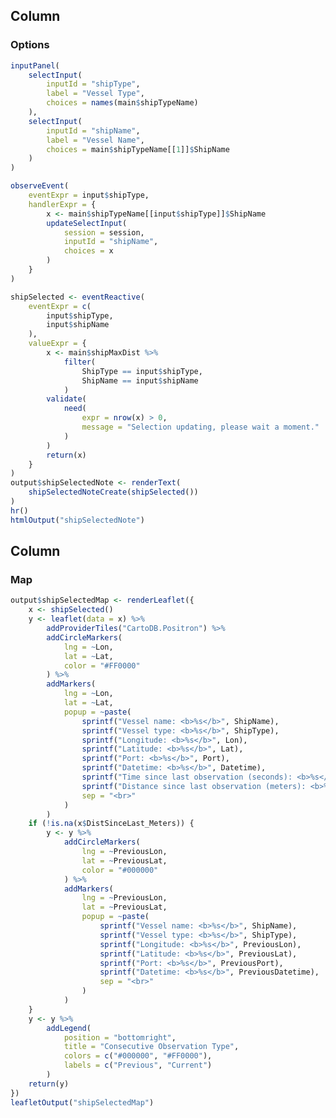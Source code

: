 Column {data-width=205}
----------

### Options

```r
inputPanel(
    selectInput(
        inputId = "shipType",
        label = "Vessel Type",
        choices = names(main$shipTypeName)
    ),
    selectInput(
        inputId = "shipName",
        label = "Vessel Name",
        choices = main$shipTypeName[[1]]$ShipName
    )
)
```

```r
observeEvent(
    eventExpr = input$shipType,
    handlerExpr = {
        x <- main$shipTypeName[[input$shipType]]$ShipName
        updateSelectInput(
            session = session,
            inputId = "shipName",
            choices = x
        )
    }
)
```

```r
shipSelected <- eventReactive(
    eventExpr = c(
        input$shipType,
        input$shipName
    ),
    valueExpr = {
        x <- main$shipMaxDist %>%
            filter(
                ShipType == input$shipType,
                ShipName == input$shipName
            )
        validate(
            need(
                expr = nrow(x) > 0,
                message = "Selection updating, please wait a moment."
            )
        )
        return(x)
    }
)
output$shipSelectedNote <- renderText(
    shipSelectedNoteCreate(shipSelected())
)
hr()
htmlOutput("shipSelectedNote")
```

Column {data-width=795}
----------

### Map

```r
output$shipSelectedMap <- renderLeaflet({
    x <- shipSelected()
    y <- leaflet(data = x) %>%
        addProviderTiles("CartoDB.Positron") %>%
        addCircleMarkers(
            lng = ~Lon,
            lat = ~Lat,
            color = "#FF0000"
        ) %>%
        addMarkers(
            lng = ~Lon,
            lat = ~Lat,
            popup = ~paste(
                sprintf("Vessel name: <b>%s</b>", ShipName),
                sprintf("Vessel type: <b>%s</b>", ShipType),
                sprintf("Longitude: <b>%s</b>", Lon),
                sprintf("Latitude: <b>%s</b>", Lat),
                sprintf("Port: <b>%s</b>", Port),
                sprintf("Datetime: <b>%s</b>", Datetime),
                sprintf("Time since last observation (seconds): <b>%s</b>", format(TimeSinceLast_Seconds, big.mark = ",")),
                sprintf("Distance since last observation (meters): <b>%s</b>", format(round(DistSinceLast_Meters), big.mark = ",")),
                sep = "<br>"
            )
        )
    if (!is.na(x$DistSinceLast_Meters)) {
        y <- y %>%
            addCircleMarkers(
                lng = ~PreviousLon,
                lat = ~PreviousLat,
                color = "#000000"
            ) %>%
            addMarkers(
                lng = ~PreviousLon,
                lat = ~PreviousLat,
                popup = ~paste(
                    sprintf("Vessel name: <b>%s</b>", ShipName),
                    sprintf("Vessel type: <b>%s</b>", ShipType),
                    sprintf("Longitude: <b>%s</b>", PreviousLon),
                    sprintf("Latitude: <b>%s</b>", PreviousLat),
                    sprintf("Port: <b>%s</b>", PreviousPort),
                    sprintf("Datetime: <b>%s</b>", PreviousDatetime),
                    sep = "<br>"
                )
            )
    }
    y <- y %>%
        addLegend(
            position = "bottomright",
            title = "Consecutive Observation Type",
            colors = c("#000000", "#FF0000"),
            labels = c("Previous", "Current")
        )
    return(y)
})
leafletOutput("shipSelectedMap")
```
